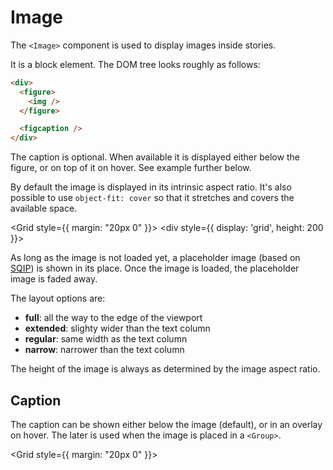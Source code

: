 
# Image

The `<Image>` component is used to display images inside stories.

It is a block element. The DOM tree looks roughly as follows:

```html
<div>
  <figure>
    <img />
  </figure>

  <figcaption />
</div>
```

The caption is optional. When available it is displayed either below the figure,
or on top of it on hover. See example further below.

By default the image is displayed in its intrinsic aspect ratio. It's also possible
to use `object-fit: cover` so that it stretches and covers the available space.


<Grid style={{ margin: "20px 0" }}>
  <Exhibit caption="Intrinsic aspect ratio">
    <Sample variant="basic" />
  </Exhibit>
  <Exhibit caption="Fill available area (height: 200px)">
    <div style={{ display: 'grid', height: 200 }}>
      <Sample variant="basic" captionStyle="overlay" layout="fill" objectFit="cover" />
    </div>
  </Exhibit>
</Grid>


As long as the image is not loaded yet, a placeholder image (based on [SQIP]) is shown
in its place. Once the image is loaded, the placeholder image is faded away.

The layout options are:

 - **full**: all the way to the edge of the viewport
 - **extended**: slighty wider than the text column
 - **regular**: same width as the text column
 - **narrow**: narrower than the text column

The height of the image is always as determined by the image aspect ratio.

## Caption

The caption can be shown either below the image (default), or in an overlay
on hover. The later is used when the image is placed in a `<Group>`.

<Grid style={{ margin: "20px 0" }}>
  <Exhibit caption="Caption below the image">
    <Sample variant="basic" />
  </Exhibit>
  <Exhibit caption="Caption shown in overlay on hover">
    <Sample variant="basic" captionStyle="overlay" />
  </Exhibit>
</Grid>

[SQIP]: https://github.com/axe312ger/sqip
